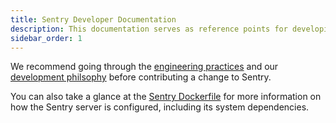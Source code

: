 ```yaml
---
title: Sentry Developer Documentation
description: This documentation serves as reference points for developing against Sentry, as well as finer details about running the Sentry services.
sidebar_order: 1
---
```


We recommend going through the [engineering practices](/engineering-practices) and our [development philsophy](/getting-started/philosophy/) before contributing a change to Sentry.


<DevDocsCardGrid />


You can also take a glance at the [Sentry Dockerfile](https://github.com/getsentry/sentry/blob/master/self-hosted/Dockerfile) for more information on how the Sentry server is configured, including its system dependencies.
